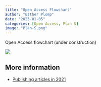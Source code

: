 ```yaml
---
title: "Open Access Flowchart"
author: "Esther Plomp"
date: "2023-01-05"
categories: [Open Access, Plan S]
image: "Plan-S.png"
---
```


Open Access flowchart (under construction)

![](images/Publishing-OA-2.jpg)

## More information

-   [Publishing articles in 2021](https://estherplomp.github.io/TNW-OS-support/posts/open-access-2021/)
